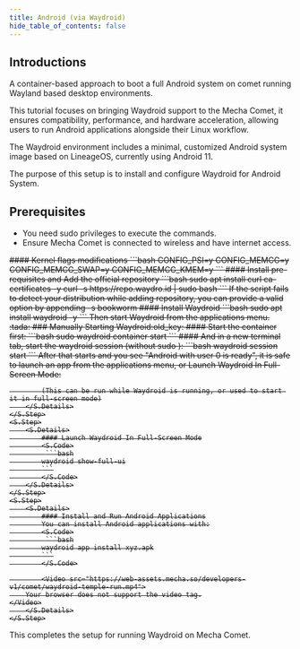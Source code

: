 ```yaml
---
title: Android (via Waydroid)
hide_table_of_contents: false
---
```



## Introductions
A container-based approach to boot a full Android system on comet running Wayland based desktop environments.

This tutorial focuses on bringing Waydroid support to the Mecha Comet, it ensures compatibility, performance, and hardware acceleration, allowing users to run Android applications alongside their Linux workflow.

The Waydroid environment includes a minimal, customized Android system image based on LineageOS, currently using Android 11.

The purpose of this setup is to install and configure Waydroid for Android System.

## Prerequisites
- You need sudo privileges to execute the commands.
- Ensure Mecha Comet is connected to wireless and have internet access.

<S>
    <S.Step>
        <S.Details>
            #### Kernel flags modifications
            <S.Code>
                ```bash
                CONFIG_PSI=y 
                CONFIG_MEMCG=y
                CONFIG_MEMCG_SWAP=y
                CONFIG_MEMCG_KMEM=y
                ```
            </S.Code>
        </S.Details>
    </S.Step>
    <S.Step>
        <S.Details>
            #### Install pre-requisites and Add the official repository
            <S.Code>
                ```bash
                sudo apt install curl ca-certificates -y
                curl -s https://repo.waydro.id | sudo bash
                ```
            </S.Code>
            If the script fails to detect your distribution while adding repository, you can provide a valid option by appending -s bookworm
        </S.Details>
    </S.Step>
    <S.Step>
        <S.Details>
            #### Install Waydroid
            <S.Code>
                ```bash
               sudo apt install waydroid -y
                ```
            </S.Code>
            Then start Waydroid from the applications menu. :tada:
        </S.Details>
    </S.Step>
    <S.Step>
        <S.Details>
            ### Manually Starting Waydroid:old_key: 
            #### Start the container first:
            <S.Code>
                ```bash
                sudo waydroid container start
                ```
            </S.Code>
        </S.Details>
    </S.Step>
    <S.Step>
        <S.Details>
            #### And in a new terminal tab, start the waydroid session (without sudo ):
            <S.Code>
                ```bash
               waydroid session start
                ```
            </S.Code>
            After that starts and you see "Android with user 0 is ready", it is safe to launch an app from the applications menu, or Launch Waydroid In Full-Screen Mode:

            (This can be run while Waydroid is running, or used to start it in full-screen mode)
        </S.Details>
    </S.Step>
    <S.Step>
        <S.Details>
            #### Launch Waydroid In Full-Screen Mode
            <S.Code>
             ```bash
            waydroid show-full-ui
            ```
            </S.Code>
        </S.Details>
    </S.Step>
    <S.Step>
        <S.Details>
            #### Install and Run Android Applications
            You can install Android applications with:
            <S.Code>
             ```bash
            waydroid app install xyz.apk
            ```
            </S.Code>

            <Video src="https://web-assets.mecha.so/developers-v1/comet/waydroid-temple-run.mp4">
        Your browser does not support the video tag.
    </Video>
        </S.Details>
    </S.Step>

</S>



This completes the setup for running Waydroid on Mecha Comet.
